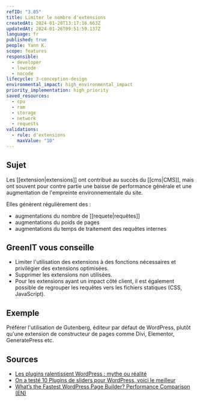 ```yaml
---
refID: "3.05"
title: Limiter le nombre d'extensions
createdAt: 2024-01-20T13:17:16.663Z
updatedAt: 2024-01-26T09:51:59.137Z
language: fr
published: true
people: Yann K.
scope: features
responsible:
  - developer
  - lowcode
  - nocode
lifecycle: 3-conception-design
environmental_impact: high_environmental_impact
priority_implementation: high_priority
saved_resources:
  - cpu
  - ram
  - storage
  - network
  - requests
validations:
  - rule: d'extensions
    maxValue: "10"
---
```


## Sujet

Les \[\[extension|extensions]] ont contribué au succès du \[\[cms|CMS]], mais ont souvent pour contre partie une baisse de performance générale et une augmentation de l'empreinte environnementale du site.

Elles génèrent régulièrement des :

- augmentations du nombre de \[\[requete|requêtes]]
- augmentations du poids de pages
- augmentations du temps de traitement des requêtes internes

## GreenIT vous conseille

- Limiter l'utilisation des extensions à des fonctions nécessaires et privilégier des extensions optimisées.
- Supprimer les extensions non utilisées.
- Pour les extensions ayant un impact côté client, il est également possible de regrouper les requêtes vers les fichiers statiques (CSS, JavaScript).

## Exemple

Préférer l'utilisation de Gutenberg, éditeur par défaut de WordPress, plutôt qu'une extension de constructeur de pages comme Divi, Elementor, GeneratePress etc.

## Sources

- [Les plugins ralentissent WordPress : mythe ou réalité](https://www.ex2.com/tutoriels/les-plugins-ralentissent-wordpress-mythe-ou-realite/)
- [On a testé 10 Plugins de sliders pour WordPress, voici le meilleur](https://wpmarmite.com/slider-wordpress/)
- [What’s the Fastest WordPress Page Builder? Performance Comparison (EN)](https://gobarrelroll.com/wordpress-page-builder-performance-comparison/)
